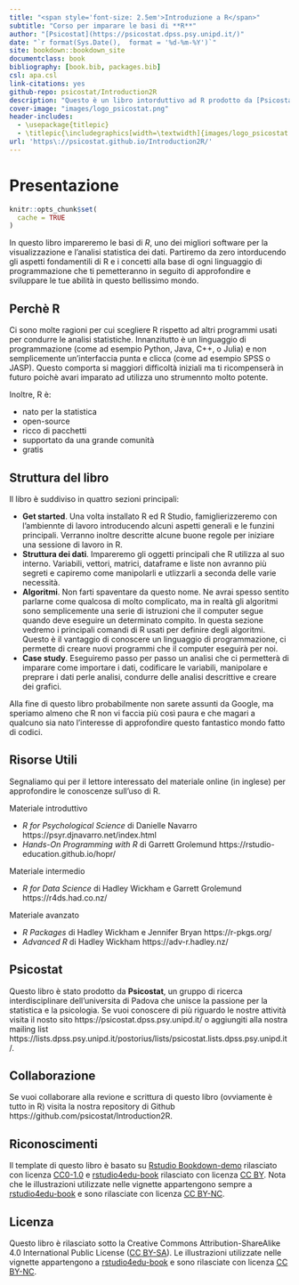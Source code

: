 ```yaml
--- 
title: "<span style='font-size: 2.5em'>Introduzione a R</span>"
subtitle: "Corso per imparare le basi di **R**"
author: "[Psicostat](https://psicostat.dpss.psy.unipd.it/)"
date: "`r format(Sys.Date(),  format = '%d-%m-%Y')`"
site: bookdown::bookdown_site
documentclass: book
bibliography: [book.bib, packages.bib]
csl: apa.csl
link-citations: yes
github-repo: psicostat/Introduction2R
description: "Questo è un libro intorduttivo ad R prodotto da [Psicostat](https://psicostat.dpss.psy.unipd.it/), gruppo di ricerca interdisciplinare che unisce la passione per la statistica e la psicologia."
cover-image: "images/logo_psicostat.png"
header-includes: 
  - \usepackage{titlepic}
  - \titlepic{\includegraphics[width=\textwidth]{images/logo_psicostat.pdf}}
url: 'https\://psicostat.github.io/Introduction2R/'
---
```


# Presentazione {-}


```r
knitr::opts_chunk$set(
  cache = TRUE
)
```

In questo libro impareremo le basi di *R*, uno dei migliori software per la visualizzazione e l'analisi statistica dei dati. Partiremo da zero intorducendo gli aspetti fondamentili di R e i concetti alla base di ogni linguaggio di programmazione che ti pemetteranno in seguito di approfondire e sviluppare le tue abilità in questo bellissimo mondo.

## Perchè R {-}

Ci sono molte ragioni per cui scegliere R rispetto ad altri programmi usati per condurre le analisi statistiche. Innanzitutto è un linguaggio di programmazione (come ad esempio Python, Java, C++, o Julia) e non semplicemente un'interfaccia punta e clicca (come ad esempio SPSS o JASP). Questo comporta si maggiori difficoltà iniziali ma ti ricompenserà in futuro poichè avari imparato ad utilizza uno strumennto molto potente.

Inoltre, R è:

- nato per la statistica
- open-source
- ricco di pacchetti
- supportato da una grande comunità
- gratis

## Struttura del libro {-}

Il libro è suddiviso in quattro sezioni principali:

- **Get started**. Una volta installato R ed R Studio, famiglierizzeremo con l'ambiennte di lavoro introducendo alcuni aspetti generali e le funzini principali. Verranno inoltre descritte alcune buone regole per iniziare una sessione di lavoro in R.
- **Struttura dei dati**. Impareremo gli oggetti principali che R utilizza al suo interno. Variabili, vettori, matrici, dataframe e liste non avranno più segreti e capiremo come manipolarli e utlizzarli a seconda delle varie necessità.
- **Algoritmi**. Non farti spaventare da questo nome. Ne avrai spesso sentito parlarne come qualcosa di molto complicato, ma in realtà gli algoritmi sono semplicemente una serie di istruzioni che il computer segue quando deve eseguire un determinato compito. In questa sezione vedremo i principali comandi di R usati per definire degli algoritmi. Questo è il vantaggio di conoscere un linguaggio di programmazione, ci permette di creare nuovi programmi che il computer eseguirà per noi.
- **Case study**. Eseguiremo passo per passo un analisi che ci permetterà di imparare come importare i dati, codificare le variabili, manipolare e preprare i dati perle analisi, condurre delle analisi descrittive e creare dei grafici.

Alla fine di questo libro probabilmente non sarete assunti da Google, ma speriamo almeno che R non vi faccia più così paura e che magari a qualcuno sia nato l'interesse di approfondire questo fantastico mondo fatto di codici.

## Risorse Utili {-}

Segnaliamo qui per il lettore interessato del materiale online (in inglese) per approfondire le conoscenze sull'uso di R.

Materiale introduttivo

- *R for Psychological Science* di Danielle Navarro https://psyr.djnavarro.net/index.html 
- *Hands-On Programming with R* di Garrett Grolemund https://rstudio-education.github.io/hopr/

Materiale intermedio

- *R for Data Science* di Hadley Wickham e Garrett Grolemund https://r4ds.had.co.nz/

Materiale avanzato

- *R Packages* di Hadley Wickham e Jennifer Bryan https://r-pkgs.org/
- *Advanced R* di Hadley Wickham https://adv-r.hadley.nz/

## Psicostat {-}

Questo libro è stato prodotto da **Psicostat**, un gruppo di ricerca interdisciplinare dell'universita di Padova che unisce la passione per la statistica e la psicologia. Se vuoi conoscere di più riguardo le nostre attività visita il nosto sito https://psicostat.dpss.psy.unipd.it/ o aggiungiti alla nostra mailing list https://lists.dpss.psy.unipd.it/postorius/lists/psicostat.lists.dpss.psy.unipd.it/.

## Collaborazione {-}

Se vuoi collaborare alla revione e scrittura di questo libro (ovviamente è tutto in R) visita la nostra repository di Github https://github.com/psicostat/Introduction2R.


## Riconoscimenti {-}

Il template di questo libro è basato su [Rstudio Bookdown-demo](https://github.com/rstudio/bookdown-demo) rilasciato con licenza [CC0-1.0](https://creativecommons.org/publicdomain/zero/1.0/) e [rstudio4edu-book](https://rstudio4edu.github.io/rstudio4edu-book/) rilasciato con licenza [CC BY](https://creativecommons.org/licenses/by/2.0/). Nota che le illustrazioni utilizzate nelle vignette appartengono sempre a [rstudio4edu-book](https://rstudio4edu.github.io/rstudio4edu-book/) e sono rilasciate con licenza [CC BY-NC](https://creativecommons.org/licenses/by-nc/2.0/).


## Licenza {-}

Questo libro è rilasciato sotto la Creative Commons Attribution-ShareAlike 4.0 International Public License ([CC BY-SA](https://creativecommons.org/licenses/by-sa/4.0/legalcode)).
Le illustrazioni utilizzate nelle vignette appartengono a [rstudio4edu-book](https://rstudio4edu.github.io/rstudio4edu-book/) e sono rilasciate con licenza [CC BY-NC](https://creativecommons.org/licenses/by-nc/2.0/).

